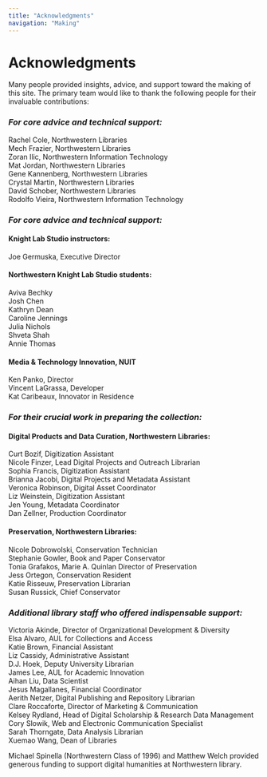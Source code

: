 ```yaml
---
title: "Acknowledgments"
navigation: "Making"
---
```


# Acknowledgments

Many people provided insights, advice, and support toward the making of this site. The primary team would like to thank the following people for their invaluable contributions:
<h3><i>For core advice and technical support:</i></h3>
Rachel Cole, Northwestern Libraries<br/>
Mech Frazier, Northwestern Libraries<br/>
Zoran Ilic, Northwestern Information Technology<br/>
Mat Jordan, Northwestern Libraries<br/>
Gene Kannenberg, Northwestern Libraries<br/>
Crystal Martin, Northwestern Libraries<br/>
David Schober, Northwestern Libraries<br/>
Rodolfo Vieira, Northwestern Information Technology<br/>

<h3><i>For core advice and technical support:</i></h3>
<h4>Knight Lab Studio instructors:</h4>
Joe Germuska, Executive Director<br/>
<h4>Northwestern Knight Lab Studio students:</h4>
Aviva Bechky<br/>
Josh Chen<br/>
Kathryn Dean<br/>
Caroline Jennings<br/>
Julia Nichols<br/>
Shveta Shah<br/>
Annie Thomas<br/>
<h4>Media & Technology Innovation, NUIT</h4>
Ken Panko, Director<br/>
Vincent LaGrassa, Developer<br/>
Kat Caribeaux, Innovator in Residence<br/>

<h3><i>For their crucial work in preparing the collection:</i></h3>
<h4>Digital Products and Data Curation, Northwestern Libraries:</h4>
Curt Bozif, Digitization Assistant<br/>
Nicole Finzer, Lead Digital Projects and Outreach Librarian<br/>
Sophia Francis, Digitization Assistant<br/>
Brianna Jacobi, Digital Projects and Metadata Assistant<br/>
Veronica Robinson, Digital Asset Coordinator<br/>
Liz Weinstein, Digitization Assistant<br/>
Jen Young, Metadata Coordinator<br/>
Dan Zellner, Production Coordinator<br/>
<h4>Preservation, Northwestern Libraries:</h4>
Nicole Dobrowolski, Conservation Technician<br/>
Stephanie Gowler, Book and Paper Conservator<br/>
Tonia Grafakos, Marie A. Quinlan Director of Preservation<br/>
Jess Ortegon, Conservation Resident<br/>
Katie Risseuw, Preservation Librarian<br/>
Susan Russick, Chief Conservator<br/>

<h3><i>Additional library staff who offered indispensable support:</i></h3>
Victoria Akinde, Director of Organizational Development & Diversity<br/>
Elsa Alvaro, AUL for Collections and Access<br/>
Katie Brown, Financial Assistant<br/>
Liz Cassidy, Administrative Assistant<br/>
D.J. Hoek, Deputy University Librarian<br/>
James Lee, AUL for Academic Innovation<br/>
Aihan Liu, Data Scientist<br/>
Jesus Magallanes, Financial Coordinator<br/>
Aerith Netzer, Digital Publishing and Repository Librarian<br/>
Clare Roccaforte, Director of Marketing & Communication<br/>
Kelsey Rydland, Head of Digital Scholarship & Research Data Management<br/>
Cory Slowik, Web and Electronic Communication Specialist<br/>
Sarah Thorngate, Data Analysis Librarian<br/>
Xuemao Wang, Dean of Libraries<br/>

Michael Spinella (Northwestern Class of 1996) and Matthew Welch provided generous funding to support digital humanities at Northwestern library.

